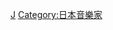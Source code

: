 {{Commons category|Musicians from Japan by instrument}}

[[Category:依國籍劃分的各樂器音樂家|J]]
[[Category:日本音樂家|Category:日本音樂家]]